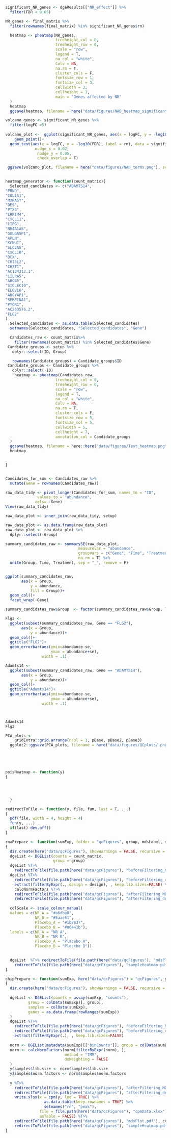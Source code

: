 


```r
significant_NR_genes <- dgeResults[["NR_effect"]] %>% 
  filter(FDR < 0.05)

NR_genes <- final_matrix %>% 
  filter(rownames(final_matrix) %in% significant_NR_genes$rn)

  heatmap <- pheatmap(NR_genes,
                      treeheight_col = 0,
                      treeheight_row = 0,
                      scale = "row",
                      legend = T,
                      na_col = "white",
                      Colv = NA,
                      na.rm = T,
                      cluster_cols = F,
                      fontsize_row = 1,
                      fontsize_col = 3,
                      cellwidth = 3,
                      cellheight = 1,
                      main = "Genes affected by NR"
  )
  heatmap
  ggsave(heatmap, filename = here("data/figures/NAD_heatmap_significant.png"), scale = 1)

volcano_genes <- significant_NR_genes %>% 
  filter(logFC >5)
  
volcano_plot <-  ggplot(significant_NR_genes, aes(x = logFC, y = -log10(FDR))) +
    geom_point()+
  geom_text(aes(x = logFC, y = -log10(FDR), label = rn), data = significant_NR_genes[significant_NR_genes$rn %in% volcano_genes$rn,],
             nudge_x = 0.02,
              nudge_y = 0.05,
              check_overlap = T)

 ggsave(volcano_plot, filename = here("data/figures/NAD_terms.png"), scale = 2.5)
  
```

```r

heatmap_generator <- function(count_matrix){
  Selected_candidates <- c("ADAMTS14",
"PRND",
"COL1A1",
"MXRA5Y",
"DES",
"PTX3",
"LRRTM4",
"CXCL11",
"LIPG",
"NR4A1AS",
"GOLGA5P1",
"APLN",
"KCNU1",
"SLC2A5",
"CXCL10",
"DCX",
"CHI3L2",
"CHST1",
"AC134312.1",
"LILRA5",
"ABCB5",
"SIGLEC10",
"ELOVL6",
"ADCYAP1",
"SERPINA1",
"PYCR1",
"AC253576.2",
"FLG2"
)
  Selected_candidates <- as.data.table(Selected_candidates)
  setnames(Selected_candidates, "Selected_candidates", "Gene")

  Candidates_raw <- count_matrix%>%
    filter(rownames(count_matrix) %in% Selected_candidates$Gene)
 Candidate_groups <- setup %>% 
   dplyr::select(ID, Group) 

   rownames(Candidate_groups) = Candidate_groups$ID
 Candidate_groups <- Candidate_groups %>% 
   dplyr::select(-ID)
    heatmap <- pheatmap(Candidates_raw,
                      treeheight_col = 0,
                      treeheight_row = 0,
                      scale = "row",
                      legend = T,
                      na_col = "white",
                      Colv = NA,
                      na.rm = T,
                      cluster_cols = F,
                      fontsize_row = 5,
                      fontsize_col = 5,
                      cellwidth = 5,
                      cellheight = 7,
                      annotation_col = Candidate_groups
  )
  ggsave(heatmap, filename = here::here("data/figures/Test_heatmap.png"), scale = 1.5)
  heatmap
  

}



```

```r


Candidates_for_sum <- Candidates_raw %>% 
  mutate(Gene = rownames(Candidates_raw))

raw_data_tidy <- pivot_longer(Candidates_for_sum, names_to = "ID",
              values_to = "abundance",
             cols= -Gene)
View(raw_data_tidy)

raw_data_plot <- inner_join(raw_data_tidy, setup)

raw_data_plot <- as.data.frame(raw_data_plot)
raw_data_plot <- raw_data_plot %>%
  dplyr::select(-Group)

summary_candidates_raw <- summarySE(raw_data_plot,
                                measurevar = "abundance",
                                groupvars = c("Gene", "Time", "Treatment"),
                                na.rm = T) %>%
  unite(Group, Time, Treatment, sep = "_", remove = F)


ggplot(summary_candidates_raw,
       aes(x = Group, 
           y = abundance, 
           fill = Group))+
  geom_col()+
  facet_wrap(~Gene)

summary_candidates_raw$Group  <- factor(summary_candidates_raw$Group, levels = c("A_Placebo", "A_NR", "B_Placebo", "B_NR"))

Flg2 <- 
  ggplot(subset(summary_candidates_raw, Gene == "FLG2"), 
       aes(x = Group, 
           y = abundance))+
  geom_col()+
  ggtitle("FLG2")+
  geom_errorbar(aes(ymin=abundance-se, 
                    ymax = abundance+se), 
                width = .1) 

Adamts14 <- 
  ggplot(subset(summary_candidates_raw, Gene == "ADAMTS14"), 
       aes(x = Group, 
           y = abundance))+
  geom_col()+
  ggtitle("Adamts14")+
  geom_errorbar(aes(ymin=abundance-se, 
                    ymax = abundance+se), 
                width = .1) 



Adamts14
Flg2


```
```r


PCA_plots <-
    gridExtra::grid.arrange(ncol = 1, pBase, pBase2, pBase3)
  ggplot2::ggsave(PCA_plots, filename = here("data/figures/QCplots/.png"))






```


```r


poisHeatmap <- function(y)
{


  

  }
```
```r

redirectToFile <- function(y, file, fun, last = T, ...)
{
  pdf(file, width = 4, height = 4) 
  fun(y, ...) 
  if(last) dev.off()
}

rnaPrepare <- function(sumExp, folder = "qcFigures", group, mdsLabel, mdsColour, colScale, design) # Add support for min.count and design in filterByExpr
{
  dir.create(here("data/qcFigures"), showWarnings = FALSE, recursive = TRUE)
  dgeList <- DGEList(counts = count_matrix,
                     group = group)
  dgeList %T>%
    redirectToFile(file.path(here("data/qcFigures"), "beforeFiltering_MD.pdf"), plotMDfun) 
  dgeList %T>%
    redirectToFile(file.path(here("data/qcFigures"), "beforeFiltering_density.pdf"), plotDensity) %>%
    extract(filterByExpr(., design = design), , keep.lib.sizes=FALSE) %>%
    calcNormFactors %T>%
    redirectToFile(file.path(here("data/qcFigures"), "afterFiltering_MD.pdf"), plotMDfun) %T>%
    redirectToFile(file.path(here("data/qcFigures"), "afterFiltering_density.pdf"), plotDensity) 
 
  colScale <- scale_colour_manual(
  values = c(NR_A = "#a6dba0",
             NR_B = "#5aae61",
             Placebo_A = "#1b7837",
             Placebo_B = "#00441b"),
  labels = c(NR_A = "NR A",
             NR_B = "NR B",
             Placebo_A = "Placebo A",
             Placebo_B = "Placebe B"))

   
  dgeList  %T>% redirectToFile(file.path(here("data/qcFigures"), "mdsPlot.pdf"), combinedMDS, label = "group", colour = "group", colScale = colScale) %T>%
    redirectToFile(file.path(here("data/qcFigures"), "sampleHeatmap.pdf"), poisHeatmap)
}

chipPrepare <- function(sumExp, here("data/qcFigures") = "qcFigures", group, mdsLabel, mdsColour, colScale) # Add support for min.count and design in filterByExpr
{
  dir.create(here("data/qcFigures"), showWarnings = FALSE, recursive = TRUE)
  
  dgeList <- DGEList(counts = assay(sumExp, "counts"),
          group = colData(sumExp)[, group], 
          samples = colData(sumExp),
          genes = as.data.frame(rowRanges(sumExp))
  )
  dgeList %T>%
    redirectToFile(file.path(here("data/qcFigures"), "beforeFiltering_MD.pdf"), plotMDfun) %T>%
    redirectToFile(file.path(here("data/qcFigures"), "beforeFiltering_density.pdf"), plotDensity) %>%
    extract(filterByExpr(.), , keep.lib.sizes=FALSE)
  
  norm <- DGEList(metadata(sumExp)[["binCounts"]], group = colData(sumExp)[, group])
  norm <- calcNormFactors(norm[filterByExpr(norm), ], 
                          method = "TMM", 
                          doWeighting = FALSE
  )
  y$samples$lib.size <- norm$samples$lib.size
  y$samples$norm.factors <- norm$samples$norm.factors
  
  y %T>%
    redirectToFile(file.path(here("data/qcFigures"), "afterFiltering_MD.pdf"), plotMDfun) %T>%
    redirectToFile(file.path(here("data/qcFigures"), "afterFiltering_density.pdf"), plotDensity) %T>%
    write.xlsx(x = cpm(y, log = TRUE) %>% 
                 as.data.table(keep.rownames = TRUE) %>% 
                 setnames("rn", "peak"), 
               file = file.path(here("data/qcFigures"), "cpmData.xlsx"), 
               asTable = FALSE) %T>%
    redirectToFile(file.path(here("data/qcFigures"), "mdsPlot.pdf"), combinedMDS, label = mdsLabel, colour = mdsColour, colScale = colScale) %T>%
    redirectToFile(file.path(here("data/qcFigures"), "sampleHeatmap.pdf"), poisHeatmap)
}
```

